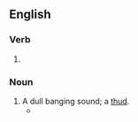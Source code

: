 ==English==

===Verb===
{{head|en|verb form}}

# {{present participle of|thud|lang=en|nocat=1}}

===Noun===
{{en-noun}}

# A dull banging sound; a [[thud]].
#* {{quote-text|lang=en|year=2003|author=Brad Steiger|title=Real Ghosts, Restless Spirits, and Haunted Places|page=30|passage=We explored the basement, wherein she had so often heard heavy footsteps, '''thuddings''', and scrapings.}}